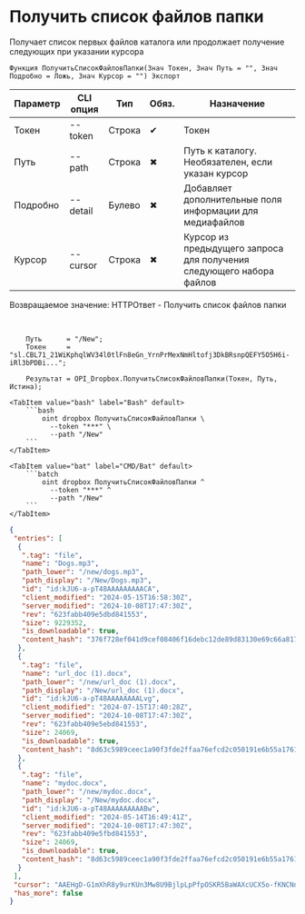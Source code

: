 ﻿---
sidebar_position: 2
---


# Получить список файлов папки
 Получает список первых файлов каталога или продолжает получение следующих при указании курсора



`Функция ПолучитьСписокФайловПапки(Знач Токен, Знач Путь = "", Знач Подробно = Ложь, Знач Курсор = "") Экспорт`

  | Параметр | CLI опция | Тип | Обяз. | Назначение |
  |-|-|-|-|-|
  | Токен | --token | Строка | &#x2714; | Токен |
  | Путь | --path | Строка | &#x2716; | Путь к каталогу. Необязателен, если указан курсор |
  | Подробно | --detail | Булево | &#x2716; | Добавляет дополнительные поля информации для медиафайлов |
  | Курсор | --cursor | Строка | &#x2716; | Курсор из предыдущего запроса для получения следующего набора файлов |

  
  Возвращаемое значение:   HTTPОтвет - Получить список файлов папки

<br/>




```bsl title="Пример использования для 1С:Предприятие/OneScript"
    Путь      = "/New";
    Токен     = "sl.CBL71_21WiKphqlWV34l0tlFn8eGn_YrnPrMexNmHltofj3DkBRsnpQEFY5O5H6i-iRl3bPDBi...";

    Результат = OPI_Dropbox.ПолучитьСписокФайловПапки(Токен, Путь, Истина);
```
    

 <Tabs>
  
    <TabItem value="bash" label="Bash" default>
        ```bash
            oint dropbox ПолучитьСписокФайловПапки \
              --token "***" \
              --path "/New"
        ```
    </TabItem>
  
    <TabItem value="bat" label="CMD/Bat" default>
        ```batch
            oint dropbox ПолучитьСписокФайловПапки ^
              --token "***" ^
              --path "/New"
        ```
    </TabItem>
</Tabs>


```json title="Результат"
{
 "entries": [
  {
   ".tag": "file",
   "name": "Dogs.mp3",
   "path_lower": "/new/dogs.mp3",
   "path_display": "/New/Dogs.mp3",
   "id": "id:kJU6-a-pT48AAAAAAAAACA",
   "client_modified": "2024-05-15T16:58:30Z",
   "server_modified": "2024-10-08T17:47:30Z",
   "rev": "623fabb409e5dbd841553",
   "size": 9229352,
   "is_downloadable": true,
   "content_hash": "376f728ef041d9cef08406f16debc12de89d83130e69c66a817fd834d2d82dc2"
  },
  {
   ".tag": "file",
   "name": "url_doc (1).docx",
   "path_lower": "/new/url_doc (1).docx",
   "path_display": "/New/url_doc (1).docx",
   "id": "id:kJU6-a-pT48AAAAAAAALvg",
   "client_modified": "2024-07-15T17:40:28Z",
   "server_modified": "2024-10-08T17:47:30Z",
   "rev": "623fabb409e5ebd841553",
   "size": 24069,
   "is_downloadable": true,
   "content_hash": "8d63c5989ceec1a90f3fde2ffaa76efcd2c050191e6b55a1761e4e352590bd8c"
  },
  {
   ".tag": "file",
   "name": "mydoc.docx",
   "path_lower": "/new/mydoc.docx",
   "path_display": "/New/mydoc.docx",
   "id": "id:kJU6-a-pT48AAAAAAAAABw",
   "client_modified": "2024-05-14T16:49:41Z",
   "server_modified": "2024-10-08T17:47:30Z",
   "rev": "623fabb409e5fbd841553",
   "size": 24069,
   "is_downloadable": true,
   "content_hash": "8d63c5989ceec1a90f3fde2ffaa76efcd2c050191e6b55a1761e4e352590bd8c"
  }
 ],
 "cursor": "AAEHgD-G1mXhR8y9urKUn3Mw8U9BjlpLpPfpOSKR5BaWAXcUCX5o-fKNCNnkih1Bc_wgf9yMO8m6G19YSU4E2NhfuNZwdjCv5arowPnRKefKW_LRL9rHJTlqXCnNrpbZKPifJ-_QDqgxqj8wNzKSJv7fXCjYAmZOw_ZPTxunwJAayYW671V_R91M0WmKP_dhOFJrQr4zoSr_NkGPnuICKAiU",
 "has_more": false
}
```
